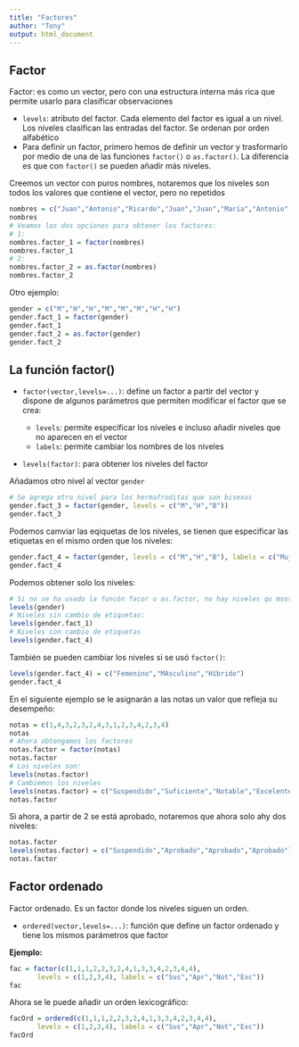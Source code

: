 ```yaml
---
title: "Factores"
author: "Tony"
output: html_document
---
```


## Factor

<l class="definition">Factor</l>: es como un vector, pero con una estructura interna más rica que permite usarlo para clasificar observaciones

- `levels`: atributo del factor. Cada elemento del factor es igual a un nivel. Los niveles clasifican las entradas del factor. Se ordenan por orden alfabético
- Para definir un factor, primero hemos de definir un vector y trasformarlo por medio de una de las funciones `factor()` o `as.factor()`. La diferencia es que con `factor()` se pueden añadir más niveles.

Creemos un vector con puros nombres, notaremos que los niveles son todos los valores que contiene el vector, pero no repetidos
```r
nombres = c("Juan","Antonio","Ricardo","Juan","Juan","María","Antonio","Maria")
nombres
# Veamos las dos opciones para obtener los factores:
# 1:
nombres.factor_1 = factor(nombres)
nombres.factor_1
# 2:
nombres.factor_2 = as.factor(nombres)
nombres.factor_2
```

Otro ejemplo:
```r
gender = c("M","H","H","M","M","M","H","H")
gender.fact_1 = factor(gender)
gender.fact_1
gender.fact_2 = as.factor(gender)
gender.fact_2
```



## La función factor()

- `factor(vector,levels=...)`: define un factor a partir del vector y dispone de algunos parámetros que permiten modificar el factor que se crea:
  
    - `levels`: permite especificar los niveles e incluso añadir niveles que no aparecen en el vector
    - `labels`: permite cambiar los nombres de los niveles
    
-  `levels(factor)`: para obtener los niveles del factor

Añadamos otro nivel al vector `gender`
```r
# Se agrega otro nivel para los hermafroditas que son bisexos
gender.fact_3 = factor(gender, levels = c("M","H","B"))
gender.fact_3
```
Podemos camviar las eqiquetas de los niveles, se tienen que especificar las etiquetas en el mismo orden que los niveles:
```r
gender.fact_4 = factor(gender, levels = c("M","H","B"), labels = c("Mujer","Hombre","Hermafrodita"))
gender.fact_4
```

Podemos obtener solo los niveles:
```r
# Si no se ha usado la funcón facor o as.factor, no hay niveles qu msotrar
levels(gender)
# Niveles sin cambio de etiquetas:
levels(gender.fact_1)
# Niveles con cambio de etiquetas
levels(gender.fact_4)
```
También se pueden cambiar los niveles si se usó `factor()`:
```r
levels(gender.fact_4) = c("Femenino","MAsculino","Híbrido")
gender.fact_4
```
En el siguiente ejemplo se le asignarán a las notas un valor que refleja su desempeño:
```r
notas = c(1,4,3,2,3,2,4,3,1,2,3,4,2,3,4)
notas
# Ahora obtengamos los factores
notas.factor = factor(notas)
notas.factor
# Los niveles son:
levels(notas.factor)
# Cambiemos los niveles
levels(notas.factor) = c("Suspendido","Suficiente","Notable","Excelente")
notas.factor
```
Si ahora, a partir de 2 se está aprobado, notaremos que ahora solo ahy dos niveles:
```r
notas.factor
levels(notas.factor) = c("Suspendido","Aprobado","Aprobado","Aprobado")
notas.factor
```



## Factor ordenado

<l class="definition">Factor ordenado.</l> Es un factor donde los niveles siguen un orden.

- `ordered(vector,levels=...)`: función que define un factor ordenado y tiene los mismos parámetros que factor

**Ejemplo:**
```r
fac = factor(c(1,1,1,2,2,3,2,4,1,3,3,4,2,3,4,4), 
       levels = c(1,2,3,4), labels = c("Sus","Apr","Not","Exc"))
fac
```
Ahora se le puede añadir un orden lexicográfico:
```r
facOrd = ordered(c(1,1,1,2,2,3,2,4,1,3,3,4,2,3,4,4), 
       levels = c(1,2,3,4), labels = c("Sus","Apr","Not","Exc"))
facOrd
```